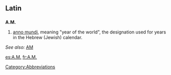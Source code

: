 {{also|Appendix:Variations of "am"}}
==Latin==

==={{abbreviation}}===
'''A.M.'''

# [[anno mundi]], meaning "year of the world", the designation used for years in the Hebrew (Jewish) calendar.
''See also:'' [[AM]]

[[Category:Abbreviations]]

[[es:A.M.]]
[[fr:A.M.]]